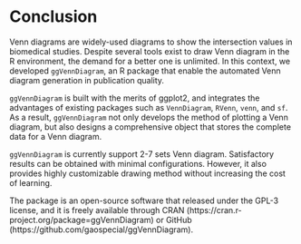 # Conclusion

Venn diagrams are widely-used diagrams to show the intersection values in biomedical studies. 
Despite several tools exist to draw Venn diagram in the R environment, the demand for a 
better one is unlimited. In this context, we developed `ggVennDiagram`, an R package that 
enable the automated Venn diagram generation in publication quality. 

`ggVennDiagram` is built with the merits of ggplot2, and integrates the advantages of 
existing packages such as `VennDiagram`, `RVenn`, `venn`, and `sf`. As a result, 
`ggVennDiagram` not only develops the method of plotting a Venn diagram, but also 
designs a comprehensive object that stores the complete data for a Venn diagram. 

`ggVennDiagram` is currently support 2-7 sets Venn diagram. Satisfactory results can 
be obtained with minimal configurations. However, it also provides highly customizable 
drawing method without increasing the cost of learning. 

The package is an open-source software that released under the GPL-3 license, and it is 
freely available through CRAN (https://cran.r-project.org/package=ggVennDiagram) or 
GitHub (https://github.com/gaospecial/ggVennDiagram).